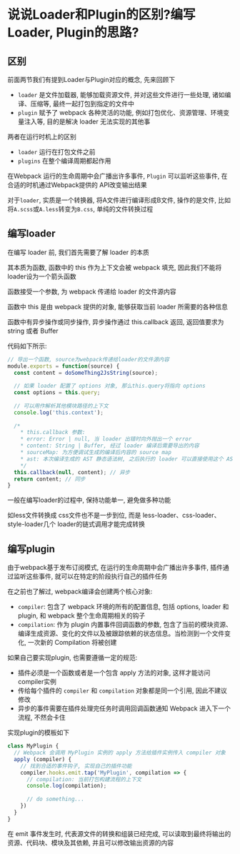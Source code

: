 # 说说Loader和Plugin的区别?编写Loader, Plugin的思路?

## 区别

前面两节我们有提到Loader与Plugin对应的概念, 先来回顾下

- `loader` 是文件加载器, 能够加载资源文件, 并对这些文件进行一些处理, 诸如编译、压缩等, 最终一起打包到指定的文件中
- `plugin` 赋予了 webpack 各种灵活的功能, 例如打包优化、资源管理、环境变量注入等, 目的是解决 loader 无法实现的其他事

两者在运行时机上的区别

- `loader` 运行在打包文件之前
- `plugins` 在整个编译周期都起作用

在Webpack 运行的生命周期中会广播出许多事件, `Plugin` 可以监听这些事件, 在合适的时机通过Webpack提供的 API改变输出结果

对于`loader`, 实质是一个转换器, 将A文件进行编译形成B文件, 操作的是文件, 比如将`A.scss`或`A.less`转变为`B.css`, 单纯的文件转换过程

## 编写loader

在编写 loader 前, 我们首先需要了解 loader 的本质

其本质为函数, 函数中的 this 作为上下文会被 webpack 填充, 因此我们不能将 loader设为一个箭头函数

函数接受一个参数, 为 webpack 传递给 loader 的文件源内容

函数中 this 是由 webpack 提供的对象, 能够获取当前 loader 所需要的各种信息

函数中有异步操作或同步操作, 异步操作通过 this.callback 返回, 返回值要求为 string 或者 Buffer

代码如下所示: 

```js showLineNumbers copy
// 导出一个函数, source为webpack传递给loader的文件源内容
module.exports = function(source) {
  const content = doSomeThing2JsString(source);
  
  // 如果 loader 配置了 options 对象, 那么this.query将指向 options
  const options = this.query;
  
  // 可以用作解析其他模块路径的上下文
  console.log('this.context');
  
  /*
    * this.callback 参数: 
    * error: Error | null, 当 loader 出错时向外抛出一个 error
    * content: String | Buffer, 经过 loader 编译后需要导出的内容
    * sourceMap: 为方便调试生成的编译后内容的 source map
    * ast: 本次编译生成的 AST 静态语法树, 之后执行的 loader 可以直接使用这个 AST, 进而省去重复生成 AST 的过程
    */
  this.callback(null, content); // 异步
  return content; // 同步
}
```

一般在编写loader的过程中, 保持功能单一, 避免做多种功能

如less文件转换成 css文件也不是一步到位, 而是 less-loader、css-loader、style-loader几个 loader的链式调用才能完成转换

## 编写plugin

由于webpack基于发布订阅模式, 在运行的生命周期中会广播出许多事件, 插件通过监听这些事件, 就可以在特定的阶段执行自己的插件任务

在之前也了解过, webpack编译会创建两个核心对象: 

- `compiler`: 包含了 webpack 环境的所有的配置信息, 包括 options, loader 和 plugin, 和 webpack 整个生命周期相关的钩子
- `compilation`: 作为 plugin 内置事件回调函数的参数, 包含了当前的模块资源、编译生成资源、变化的文件以及被跟踪依赖的状态信息。当检测到一个文件变化, 一次新的 Compilation 将被创建

如果自己要实现plugin, 也需要遵循一定的规范: 

- 插件必须是一个函数或者是一个包含 apply 方法的对象, 这样才能访问compiler实例
- 传给每个插件的 `compiler` 和 `compilation` 对象都是同一个引用, 因此不建议修改
- 异步的事件需要在插件处理完任务时调用回调函数通知 Webpack 进入下一个流程, 不然会卡住

实现plugin的模板如下

```js showLineNumbers copy
class MyPlugin {
  // Webpack 会调用 MyPlugin 实例的 apply 方法给插件实例传入 compiler 对象
  apply (compiler) {
    // 找到合适的事件钩子, 实现自己的插件功能
    compiler.hooks.emit.tap('MyPlugin', compilation => {
      // compilation: 当前打包构建流程的上下文
      console.log(compilation);
      
      // do something...
    })
  }
}
```

在 emit 事件发生时, 代表源文件的转换和组装已经完成, 可以读取到最终将输出的资源、代码块、模块及其依赖, 并且可以修改输出资源的内容
